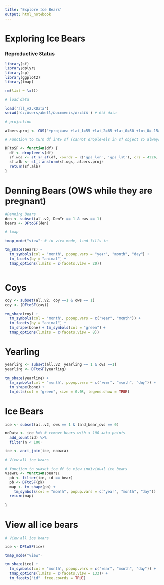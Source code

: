 ```yaml
---
title: "Explore Ice Bears"
output: html_notebook
---
```


# Exploring Ice Bears

### Reproductive Status

```r
library(sf)
library(dplyr)
library(sp)
library(ggplot2)
library(tmap)

rm(list = ls())

# load data

load('all_v2.RData')
setwd('C:/Users/akell/Documents/ArcGIS') # GIS data

```


```r

# projection

albers.proj <- CRS("+proj=aea +lat_1=55 +lat_2=65 +lat_0=50 +lon_0=-154 +x_0=0 +y_0=0 +ellps=GRS80 +datum=NAD83 +units=m +no_defs") # Albers Equal Area Conic (same as ArcMap doc)
```



``` r
# Function to turn df into sf (cannot droplevels in sf object so always need to start w df)

DFtoSF <- function(df) {
  df <- droplevels(df)
  sf.wgs <- st_as_sf(df, coords = c('gps_lon', 'gps_lat'), crs = 4326, dim = 'XY')
  sf.alb <- st_transform(sf.wgs, albers.proj)
  return(sf.alb)
}
```

# Denning Bears (OWS while they are pregnant)

```r
#Denning Bears
den <- subset(all.v2, DenYr == 1 & ows == 1)
bears <- DFtoSF(den)

# tmap

tmap_mode("view") # in view mode, land fills in

tm_shape(bears) +
  tm_symbols(col = "month", popup.vars = "year", "month", "day") +
  tm_facets(by = "animal") +
  tmap_options(limits = c(facets.view = 20))
  
```

# Coys

```r

coy <- subset(all.v2, coy ==1 & ows == 1)
coy <- (DFtoSF(coy))

tm_shape(coy) +
  tm_symbols(col = "month", popup.vars = c("year", "month")) +
  tm_facets(by = "animal") +
  tm_shape(bone) + tm_symbols(col = "green") +
  tmap_options(limits = c(facets.view = 8))
```

# Yearling

```r
yearling <- subset(all.v2, yearling == 1 & ows ==1)
yearling <- DFtoSF(yearling)

tm_shape(yearling) +
  tm_symbols(col = "month", popup.vars = c("year", "month", "day")) +
  tm_shape(bone) +
  tm_dots(col = "green", size = 0.08, legend.show = TRUE)
```


# Ice Bears

```r

ice <- subset(all.v2, ows == 1 & land_bear_ows == 0)

noData <- ice %>% # remove bears with < 100 data points
  add_count(id) %>%
  filter(n < 100)

ice <- anti_join(ice, noData)

# View all ice bears 

# function to subset ice df to view individual ice bears
viewPB <- function(bear){ 
  pb <- filter(ice, id == bear)
  pb <- DFtoSF(pb)
  map <- tm_shape(pb) +
    tm_symbols(col = "month", popup.vars = c("year", "month", "day"))
  return(map)
  
}


```

# View all ice bears

```r
# View all ice bears

ice <- DFtoSF(ice)

tmap_mode("view")

tm_shape(ice) +
  tm_symbols(col = "month", popup.vars = c("year", "month", "day")) +
  tmap_options(limits = c(facets.view = 133)) +
  tm_facets("id", free.coords = TRUE)

```










